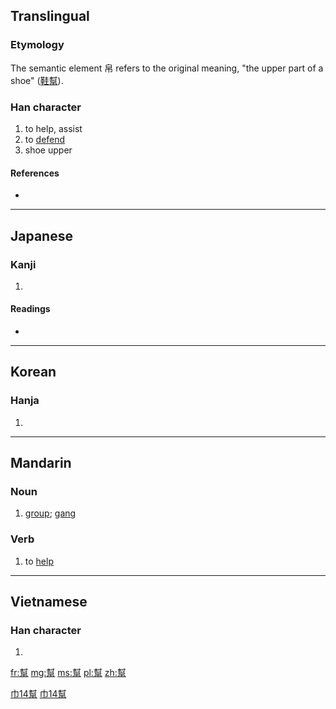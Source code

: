 {{also|帮}}
==Translingual==

===Etymology===
{{Han compound|封|帛|c1=p|c2=s|t2=silks|ls=psc}}

The semantic element 帛 refers to the original meaning, "the upper part of a shoe" ([[鞋幫]]).

===Han character===
{{Han char|rn=50|rad=巾|as=14|sn=17|four=4422<sub>7</sub>|canj=土戈竹日月 (GIHAB)}}

# to help, assist
# to [[defend]]
# shoe upper

====References====
* {{Han ref|kx=0337.230|dkj=09125|dj=0644.280|hdz=10756.150|uh=5E6B|ud=24171|bh=C0B0|bd=49328}}

----

==Japanese==

===Kanji===
{{ja-kanji|grade=|rs=巾14}}

# {{defn|lang=ja|sort=巾14}}

====Readings====
* {{ja-readings|on=[[ほう]] (hō)|kun=[[たすける]] (tasukeru)}}

----

==Korean==

===Hanja===
{{ko-hanja|hangeul=방|rv=bang|mr=pang}}

# {{defn|lang=ko|sort=巾14}}

----

==Mandarin==

===Noun===
{{cmn-noun|t|pin=bāng|pint=bang1|tra=幫|sim=帮|rs=巾14}}

# [[group]]; [[gang]]

===Verb===
{{cmn-verb|t|pin=bāng|pint=bang1|tra=幫|sim=帮|rs=巾14}}

# to [[help]]

[[Category:cmn:Elementary Mandarin in traditional script|巾14幫]]
[[Category:cmn:Intermediate Mandarin in traditional script|巾14幫]]

----

==Vietnamese==

===Han character===
{{vi-hantu|[[bang]]|rs=巾14}}

# {{defn|lang=vi|sort=巾14}}

[[fr:幫]]
[[mg:幫]]
[[ms:幫]]
[[pl:幫]]
[[zh:幫]]